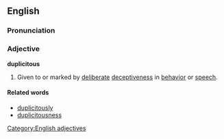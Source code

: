 ==English==
===Pronunciation===
<!-- original wp article cruft, dont know how to include it if at all.
SYLLABICATION: du·plic·i·tous PRONUNCIATION: AUDIO: d-pls-ts, dy- -->
===Adjective===
[[Category:English adjectives]]
'''duplicitous'''
#Given to or marked by [[deliberate]] [[deception|deceptiveness]] in [[behavior]] or [[speech]].
====Related words====
*[[duplicitously]]
*[[duplicitousness]]